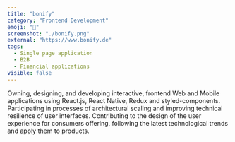 ```yaml
---
title: "bonify"
category: "Frontend Development"
emoji: "🛒"
screenshot: "./bonify.png"
external: "https://www.bonify.de"
tags:
  - Single page application
  - B2B
  - Financial applications
visible: false
---
```


Owning, designing, and developing interactive, frontend Web and Mobile applications using React.js, React Native, Redux and styled-components.
Participating in processes of architectural scaling and improving technical resilience of user interfaces.
Contributing to the design of the user experience for consumers offering, following the latest technological trends and apply them to products.
